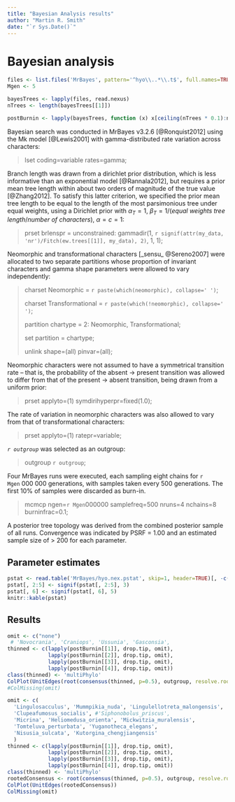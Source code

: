 ```yaml
---
title: "Bayesian Analysis results"
author: "Martin R. Smith"
date: "`r Sys.Date()`"
---
```



# Bayesian analysis {#bayesian}

```R
files <- list.files('MrBayes', pattern='^hyo\\..*\\.t$', full.names=TRUE)
Mgen <- 5

bayesTrees <- lapply(files, read.nexus)
nTrees <- length(bayesTrees[[1]])

postBurnin <- lapply(bayesTrees, function (x) x[ceiling(nTrees * 0.1):nTrees])
```

Bayesian search was conducted in MrBayes v3.2.6 [@Ronquist2012] using the Mk model [@Lewis2001] with gamma-distributed rate variation across characters:

> lset coding=variable rates=gamma;

Branch length was drawn from a dirichlet prior distribution, which is less informative than an exponential model [@Rannala2012], but requires a prior mean tree length within about two orders of magnitude of the true value [@Zhang2012]. To satisfy this latter criterion, we specified the prior mean tree length to be equal to the length of the most parsimonious tree under equal weights, using a Dirichlet prior with $\alpha_T = 1$, $\beta_T = 1/($_equal weights tree length_$/$_number of characters_$)$, $\alpha = c = 1$:

> prset brlenspr = unconstrained: gammadir(1, `r signif(attr(my_data, 'nr')/Fitch(ew.trees[[1]], my_data), 2)`, 1, 1);

Neomorphic and transformational characters [_sensu_ @Sereno2007] were allocated to two separate partitions whose proportion of invariant characters and gamma shape parameters were allowed to vary independently:

> charset Neomorphic = `r paste(which(neomorphic), collapse=' ')`;
>
> charset Transformational = `r paste(which(!neomorphic), collapse=' ')`;
>
>
> partition chartype = 2: Neomorphic, Transformational;
>
> set partition = chartype;
>
>
> unlink shape=(all) pinvar=(all);


Neomorphic characters were not assumed to have a symmetrical transition rate – that is, the probability of the absent → present transition was allowed to differ from that of the present → absent transition, being drawn from a uniform prior:

> prset applyto=(1) symdirihyperpr=fixed(1.0);

The rate of variation in neomorphic characters was also allowed to vary from that of transformational characters:

> prset applyto=(1) ratepr=variable;

_`r outgroup`_ was selected as an outgroup:

> outgroup `r outgroup`;

Four MrBayes runs were executed, each sampling eight chains for `r Mgen`&nbsp;000&nbsp;000 generations, with samples taken every 500 generations.  The first 10% of samples were discarded as burn-in.

> mcmcp ngen=`r Mgen`000000 samplefreq=500 nruns=4 nchains=8 burninfrac=0.1;

A posterior tree topology was derived from the combined posterior sample of all runs. Convergence was indicated by PSRF = 1.00 and an estimated sample size of > 200 for each parameter.

## Parameter estimates

```R
pstat <- read.table('MrBayes/hyo.nex.pstat', skip=1, header=TRUE)[, -c(4:6)]
pstat[, 2:5] <- signif(pstat[, 2:5], 3)
pstat[, 6] <- signif(pstat[, 6], 5)
knitr::kable(pstat)
```

## Results

```R
omit <- c("none")
 # 'Novocrania', 'Craniops', 'Ussunia', 'Gasconsia',
thinned <- c(lapply(postBurnin[[1]], drop.tip, omit),
             lapply(postBurnin[[2]], drop.tip, omit),
             lapply(postBurnin[[3]], drop.tip, omit),
             lapply(postBurnin[[4]], drop.tip, omit))
class(thinned) <- 'multiPhylo'
ColPlot(UnitEdges(root(consensus(thinned, p=0.5), outgroup, resolve.root=TRUE)))
#ColMissing(omit)
```

```R
omit <- c(
  'Lingulosacculus', 'Mummpikia_nuda', 'Lingulellotreta_malongensis', 
  'Clupeafumosus_socialis', #'Siphonobolus_priscus',
  'Micrina', 'Heliomedusa_orienta', 'Mickwitzia_muralensis',
  'Tomteluva_perturbata', 'Yuganotheca_elegans',
  'Nisusia_sulcata', 'Kutorgina_chengjiangensis'
  )
thinned <- c(lapply(postBurnin[[1]], drop.tip, omit),
             lapply(postBurnin[[2]], drop.tip, omit),
             lapply(postBurnin[[3]], drop.tip, omit),
             lapply(postBurnin[[4]], drop.tip, omit))
class(thinned) <- 'multiPhylo'
rootedConsensus <- root(consensus(thinned, p=0.5), outgroup, resolve.root = TRUE)
ColPlot(UnitEdges(rootedConsensus))
ColMissing(omit)
```
